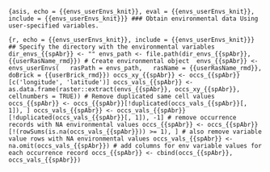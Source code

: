```{asis, echo = {{envs_userEnvs_knit}}, eval = {{envs_userEnvs_knit}}, include = {{envs_userEnvs_knit}}}
### Obtain environmental data
Using user-specified variables.
```

```{r, echo = {{envs_userEnvs_knit}}, include = {{envs_userEnvs_knit}}}
## Specify the directory with the environmental variables
dir_envs_{{spAbr}} <- ""
envs_path <- file.path(dir_envs_{{spAbr}}, {{userRasName_rmd}})
# Create environmental object 
envs_{{spAbr}} <- envs_userEnvs(
  rasPath = envs_path,
  rasName = {{userRasName_rmd}},
  doBrick = {{userBrick_rmd}})
occs_xy_{{spAbr}} <- occs_{{spAbr}}[c('longitude', 'latitude')]
occs_vals_{{spAbr}} <- as.data.frame(raster::extract(envs_{{spAbr}}, occs_xy_{{spAbr}}, cellnumbers = TRUE))
# Remove duplicated same cell values
occs_{{spAbr}} <- occs_{{spAbr}}[!duplicated(occs_vals_{{spAbr}}[, 1]), ]
occs_vals_{{spAbr}} <- occs_vals_{{spAbr}}[!duplicated(occs_vals_{{spAbr}}[, 1]), -1]
# remove occurrence records with NA environmental values
occs_{{spAbr}} <- occs_{{spAbr}}[!(rowSums(is.na(occs_vals_{{spAbr}})) >= 1), ]
# also remove variable value rows with NA environmental values
occs_vals_{{spAbr}} <- na.omit(occs_vals_{{spAbr}})
# add columns for env variable values for each occurrence record
occs_{{spAbr}} <- cbind(occs_{{spAbr}}, occs_vals_{{spAbr}})
```
